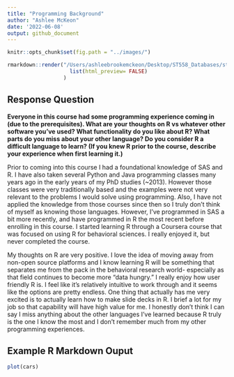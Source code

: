 ```yaml
---
title: "Programming Background"
author: "Ashlee McKeon"
date: '2022-06-08' 
output: github_document
---
```


```r
knitr::opts_chunk$set(fig.path = "../images/")
```

```r
rmarkdown::render("/Users/ashleebrookemckeon/Desktop/ST558_Databases/st558/_Rmd/ProgrammingBackground.Rmd", output_format = "github_document", output_dir = "/Users/ashleebrookemckeon/Desktop/ST558_Databases/st558/_posts", output_options =
                    list(html_preview= FALSE)
                  )
```

## Response Question

**Everyone in this course had some programming experience coming in (due to the prerequisites). What are your thoughts on R vs whatever other software you've used? What functionality do you like about R? What parts do you miss about your other language? Do you consider R a difficult language to learn? (If you knew R prior to the course, describe your experience when first learning it.)**

Prior to coming into this course I had a foundational knowledge of SAS and R. I have also taken several Python and Java programming classes many years ago in the early years of my PhD studies (~2013). However those classes were very traditionally based and the examples were not very relevant to the problems I would solve using programming. Also, I have not applied the knowledge from those courses since then so I truly don't think of myself as knowing those languages. However, I've programmed in SAS a bit more recently, and have programmed in R the most recent before enrolling in this course. I started learning R through a Coursera course that was focused on using R for behavioral sciences. I really enjoyed it, but never completed the course. 

My thoughts on R are very positive. I love the idea of moving away from non-open source platforms and I know learning R will be something that separates me from the pack in the behavioral research world- especially as that field continues to become more "data hungry." I really enjoy how user friendly R is. I feel like it's relatively intuitive to work through and it seems like the options are pretty endless. One thing that actually has me very excited is to actually learn how to make slide decks in R. I brief a lot for my job so that capability will have high value for me. I honestly don't think I can say I miss anything about the other languages I've learned because R truly is the one I know the most and I don't remember much from my other programming experiences. 

## Example R Markdown Ouput

```r
plot(cars)
```
